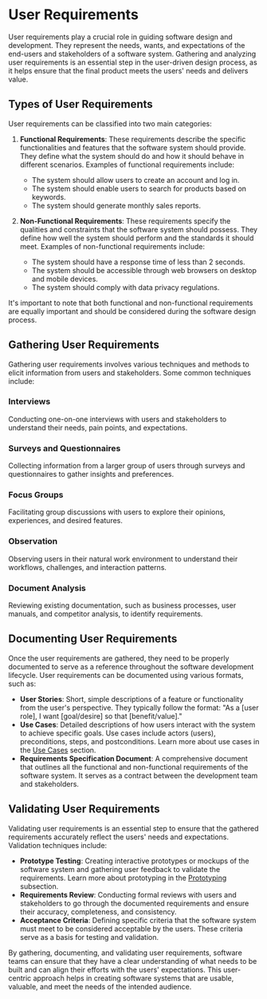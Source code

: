 
# User Requirements

User requirements play a crucial role in guiding software design and development. They represent the needs, wants, and expectations of the end-users and stakeholders of a software system. Gathering and analyzing user requirements is an essential step in the user-driven design process, as it helps ensure that the final product meets the users' needs and delivers value.

## Types of User Requirements

User requirements can be classified into two main categories:

1. **Functional Requirements**: These requirements describe the specific functionalities and features that the software system should provide. They define what the system should do and how it should behave in different scenarios. Examples of functional requirements include:
   - The system should allow users to create an account and log in.
   - The system should enable users to search for products based on keywords.
   - The system should generate monthly sales reports.

2. **Non-Functional Requirements**: These requirements specify the qualities and constraints that the software system should possess. They define how well the system should perform and the standards it should meet. Examples of non-functional requirements include:
   - The system should have a response time of less than 2 seconds.
   - The system should be accessible through web browsers on desktop and mobile devices.
   - The system should comply with data privacy regulations.

<Callout type="info">
It's important to note that both functional and non-functional requirements are equally important and should be considered during the software design process.
</Callout>

## Gathering User Requirements

Gathering user requirements involves various techniques and methods to elicit information from users and stakeholders. Some common techniques include:

<Steps>

### Interviews
Conducting one-on-one interviews with users and stakeholders to understand their needs, pain points, and expectations.

### Surveys and Questionnaires
Collecting information from a larger group of users through surveys and questionnaires to gather insights and preferences.

### Focus Groups
Facilitating group discussions with users to explore their opinions, experiences, and desired features.

### Observation
Observing users in their natural work environment to understand their workflows, challenges, and interaction patterns.

### Document Analysis
Reviewing existing documentation, such as business processes, user manuals, and competitor analysis, to identify requirements.

</Steps>

## Documenting User Requirements

Once the user requirements are gathered, they need to be properly documented to serve as a reference throughout the software development lifecycle. User requirements can be documented using various formats, such as:

- **User Stories**: Short, simple descriptions of a feature or functionality from the user's perspective. They typically follow the format: "As a [user role], I want [goal/desire] so that [benefit/value]."
- **Use Cases**: Detailed descriptions of how users interact with the system to achieve specific goals. Use cases include actors (users), preconditions, steps, and postconditions. Learn more about use cases in the [Use Cases](/uml-and-use-cases/use-cases) section.
- **Requirements Specification Document**: A comprehensive document that outlines all the functional and non-functional requirements of the software system. It serves as a contract between the development team and stakeholders.

## Validating User Requirements

Validating user requirements is an essential step to ensure that the gathered requirements accurately reflect the users' needs and expectations. Validation techniques include:

- **Prototype Testing**: Creating interactive prototypes or mockups of the software system and gathering user feedback to validate the requirements. Learn more about prototyping in the [Prototyping](/user-driven-design-and-uml-class-diagrams/user-driven-design/prototyping) subsection.
- **Requirements Review**: Conducting formal reviews with users and stakeholders to go through the documented requirements and ensure their accuracy, completeness, and consistency.
- **Acceptance Criteria**: Defining specific criteria that the software system must meet to be considered acceptable by the users. These criteria serve as a basis for testing and validation.

By gathering, documenting, and validating user requirements, software teams can ensure that they have a clear understanding of what needs to be built and can align their efforts with the users' expectations. This user-centric approach helps in creating software systems that are usable, valuable, and meet the needs of the intended audience.